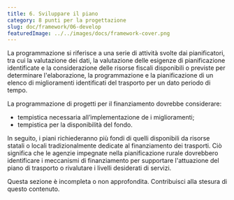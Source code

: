 ```yaml
---
title: 6. Sviluppare il piano
category: 8 punti per la progettazione
slug: doc/framework/06-develop
featuredImage: ../../images/docs/framework-cover.png
---
```



La programmazione si riferisce a una serie di attività svolte dai pianificatori, tra cui la valutazione dei dati, la valutazione delle esigenze di pianificazione identificate e la considerazione delle risorse fiscali disponibili o previste per determinare l'elaborazione, la programmazione e la pianificazione di un elenco di miglioramenti identificati del trasporto per un dato periodo di tempo.

La programmazione di progetti per il finanziamento dovrebbe considerare:

- tempistica necessaria all’implementazione de i miglioramenti;
- tempistica per la disponibilità del fondo.

In seguito, i piani richiederanno più fondi di quelli disponibili da risorse statali o locali tradizionalmente dedicate al finanziamento dei trasporti. Ciò significa che le agenzie impegnate nella pianificazione rurale dovrebbero identificare i meccanismi di finanziamento per supportare l'attuazione del piano di trasporto o rivalutare i livelli desiderati di servizi.

<Callout color="grey">
  Questa sezione è incompleta o non approfondita. Contribuisci alla stesura di
  questo contenuto.
</Callout>
